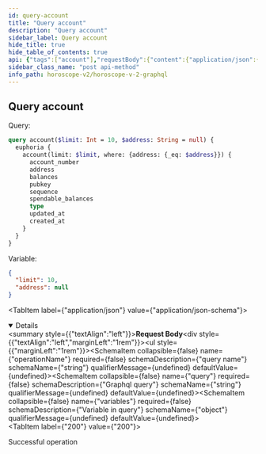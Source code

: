 ```yaml
---
id: query-account
title: "Query account"
description: "Query account"
sidebar_label: Query account
hide_title: true
hide_table_of_contents: true
api: {"tags":["account"],"requestBody":{"content":{"application/json":{"schema":{"type":"object","properties":{"operationName":{"type":"string","example":"account","description":"query name"},"query":{"type":"string","example":"query account($limit: Int = 10, $address: String = null) { euphoria { account(limit: $limit, where: {address: {_eq: $address}}) { account_number address balances pubkey sequence spendable_balances type updated_at created_at } } }","description":"Graphql query"},"variables":{"type":"object","description":"Variable in query","example":{"limit":10,"address":null}}}}}}},"responses":{"200":{"description":"Successful operation"}},"description":"Query account","method":"post","path":"/api/v1/graphiql","servers":[{"url":"https://indexer-v2.staging.aurascan.io"},{"url":"https://indexer-v2.dev.aurascan.io"}],"jsonRequestBodyExample":{"operationName":"account","query":"query account($limit: Int = 10, $address: String = null) { euphoria { account(limit: $limit, where: {address: {_eq: $address}}) { account_number address balances pubkey sequence spendable_balances type updated_at created_at } } }","variables":{"limit":10,"address":null}},"info":{"title":"Horoscope v2 graphql","version":"1.0.0"},"postman":{"name":"Query account","description":{"type":"text/plain"},"url":{"path":["api","v1","graphiql"],"host":["{{baseUrl}}"],"query":[],"variable":[]},"header":[{"key":"Content-Type","value":"application/json"}],"method":"POST","body":{"mode":"raw","raw":"\"\"","options":{"raw":{"language":"json"}}}}}
sidebar_class_name: "post api-method"
info_path: horoscope-v2/horoscope-v-2-graphql
---
```



## Query account
Query:
```graphql
query account($limit: Int = 10, $address: String = null) {
  euphoria {
    account(limit: $limit, where: {address: {_eq: $address}}) {
      account_number
      address
      balances
      pubkey
      sequence
      spendable_balances
      type
      updated_at
      created_at
    }
  }
}
```
Variable:
```json
{
  "limit": 10,
  "address": null
}
```
<MimeTabs><TabItem label={"application/json"} value={"application/json-schema"}><details style={{}} data-collapsed={false} open={true}><summary style={{"textAlign":"left"}}><strong>Request Body</strong></summary><div style={{"textAlign":"left","marginLeft":"1rem"}}></div><ul style={{"marginLeft":"1rem"}}><SchemaItem collapsible={false} name={"operationName"} required={false} schemaDescription={"query name"} schemaName={"string"} qualifierMessage={undefined} defaultValue={undefined}></SchemaItem><SchemaItem collapsible={false} name={"query"} required={false} schemaDescription={"Graphql query"} schemaName={"string"} qualifierMessage={undefined} defaultValue={undefined}></SchemaItem><SchemaItem collapsible={false} name={"variables"} required={false} schemaDescription={"Variable in query"} schemaName={"object"} qualifierMessage={undefined} defaultValue={undefined}></SchemaItem></ul></details></TabItem></MimeTabs><div><ApiTabs><TabItem label={"200"} value={"200"}><div>

Successful operation

</div><div></div></TabItem></ApiTabs></div>
      